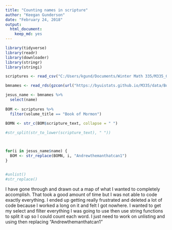 ```yaml
---
title: "Counting names in scripture"
author: "Keegan Gunderson"
date: "February 24, 2018"
output: 
  html_document: 
    keep_md: yes
---
```


```r

library(tidyverse)
library(readr)
library(downloader)
library(stringr)
library(stringi)
```


```r

scriptures <- read_csv("C:/Users/kgund/Documents/Winter Math 335/M335_GundersonK/M335_Tasks/Case_Study_07/Class_Task_14/lds-scriptures.csv")

bmnames <- read_rds(gzcon(url("https://byuistats.github.io/M335/data/BoM_SaviorNames.rds")))
```


```r
jesus_name <- bmnames %>%
  select(name) 
  
BOM <- scriptures %>%
  filter(volume_title == "Book of Mormon")
  
BOMN <- str_c(BOM$scripture_text, collapse = " ")

#str_split(str_to_lower(scripture_text), " "))



for(i in jesus_name$name) {
  BOM <- str_replace(BOMN, i, "Andrewthemanthatcan1")
}


#unlist()
#str_replace()
```

I have gone through and drawn out a map of what I wanted to completely accomplish. That took a good amount of time but I was not able to code exactly everything. I ended up getting really frustrated and deleted a lot of code because I worked a long on it and felt I got nowhere. I wanted to get my select and filter everything I was going to use then use string functions to split it up so I could count each word. I just need to work on unlisting and using then replacing “Andrewthemanthatcan1”


